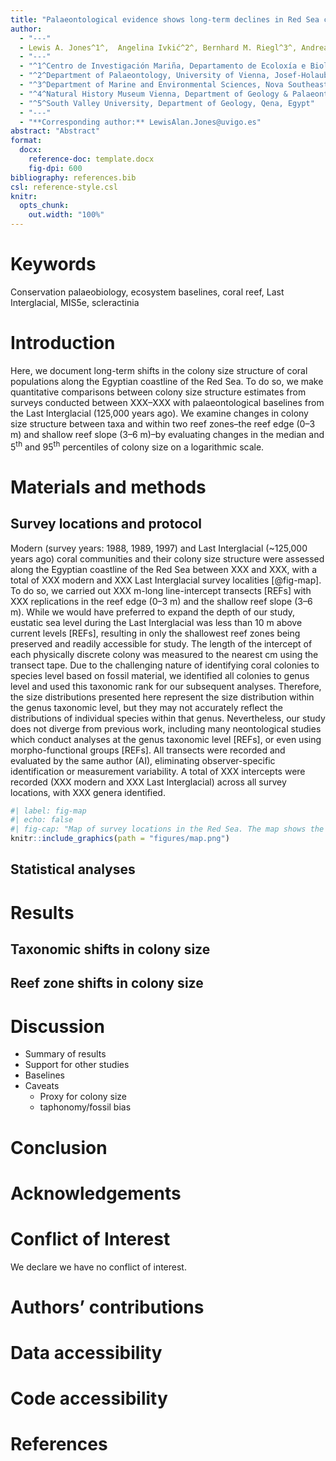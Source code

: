 ```yaml
---
title: "Palaeontological evidence shows long-term declines in Red Sea coral colony size"
author: 
  - "---"
  - Lewis A. Jones^1^,  Angelina Ivkić^2^, Bernhard M. Riegl^3^, Andreas Kroh^4^, Abbas Mansour^5^, Mohamed Osman^5^, Mohamed Hassan^5^, and Martin Zuschin^2^
  - "---"
  - "^1^Centro de Investigación Mariña, Departamento de Ecoloxía e Bioloxía Animal, Universidade de Vigo, 36310 Vigo, Spain"
  - "^2^Department of Palaeontology, University of Vienna, Josef-Holaubek-Platz 2, 1090 Vienna, Austria"
  - "^3^Department of Marine and Environmental Sciences, Nova Southeastern University, 33004 Hollywood, Florida, USA"
  - "^4^Natural History Museum Vienna, Department of Geology & Palaeontology, 1010, Vienna, Austria"
  - "^5^South Valley University, Department of Geology, Qena, Egypt"
  - "---"
  - "**Corresponding author:** LewisAlan.Jones@uvigo.es"
abstract: "Abstract"
format:
  docx:
    reference-doc: template.docx
    fig-dpi: 600
bibliography: references.bib
csl: reference-style.csl
knitr:
  opts_chunk:
    out.width: "100%"
---
```


# Keywords
Conservation palaeobiology, ecosystem baselines, coral reef, Last Interglacial, MIS5e, scleractinia

# Introduction

Here, we document long-term shifts in the colony size structure of coral populations along the Egyptian coastline of the Red Sea. To do so, we make quantitative comparisons between colony size structure estimates from surveys conducted between XXX--XXX with palaeontological baselines from the Last Interglacial (125,000 years ago). We examine changes in colony size structure between taxa and within two reef zones--the reef edge (0--3 m) and shallow reef slope (3--6 m)--by evaluating changes in the median and 5^th^ and 95^th^ percentiles of colony size on a logarithmic scale.

# Materials and methods

## Survey locations and protocol

Modern (survey years: 1988, 1989, 1997) and Last Interglacial (~125,000 years ago) coral communities and their colony size structure were assessed along the Egyptian coastline of the Red Sea between XXX and XXX, with a total of XXX modern and XXX Last Interglacial survey localities [@fig-map]. To do so, we carried out XXX m-long line-intercept transects [REFs] with XXX replications in the reef edge (0--3 m) and the shallow reef slope (3--6 m). While we would have preferred to expand the depth of our study, eustatic sea level during the Last Interglacial was less than 10 m above current levels [REFs], resulting in only the shallowest reef zones being preserved and readily accessible for study. The length of the intercept of each physically discrete colony was measured to the nearest cm using the transect tape. Due to the challenging nature of identifying coral colonies to species level based on fossil material, we identified all colonies to genus level and used this taxonomic rank for our subsequent analyses. Therefore, the size distributions presented here represent the size distribution within the genus taxonomic level, but they may not accurately reflect the distributions of individual species within that genus. Nevertheless, our study does not diverge from previous work, including many neontological studies which conduct analyses at the genus taxonomic level [REFs], or even using morpho-functional groups [REFs]. All transects were recorded and evaluated by the same author
(AI), eliminating observer-specific identification or measurement
variability. A total of XXX intercepts were recorded (XXX modern and XXX Last Interglacial) across all survey locations, with XXX genera identified.

```r
#| label: fig-map
#| echo: false
#| fig-cap: "Map of survey locations in the Red Sea. The map shows the locations of the studied modern (XXX circles) and Last Interglacial (XXX circles) coral reefs along the Egyptian Red Sea coastline."
knitr::include_graphics(path = "figures/map.png")
```

## Statistical analyses


# Results

## Taxonomic shifts in colony size

## Reef zone shifts in colony size


# Discussion

- Summary of results
- Support for other studies
- Baselines
- Caveats
  - Proxy for colony size
  - taphonomy/fossil bias



# Conclusion

# Acknowledgements

# Conflict of Interest

We declare we have no conflict of interest.

# Authors' contributions

# Data accessibility

# Code accessibility

# References
